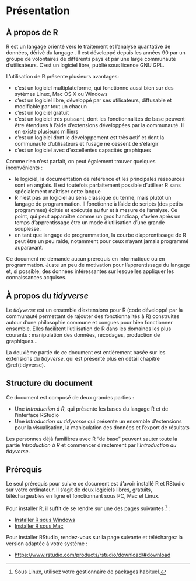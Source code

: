 # Présentation


## À propos de R

R est un langage orienté vers le traitement et l'analyse quantative de données, dérivé du langage \textsf{S}. Il est développé depuis les années 90 par un groupe de volontaires de différents pays et par une large communauté d'utilisateurs. C'est un
logiciel libre, publié sous licence GNU GPL.

L'utilisation de R présente plusieurs avantages:

- c'est un logiciel multiplateforme, qui fonctionne aussi bien sur
  des sytèmes Linux, Mac OS X ou Windows
- c'est un logiciel libre, développé par ses utilisateurs, diffusable et
  modifiable par tout un chacun
- c'est un logiciel gratuit
- c'est un logiciel très puissant, dont les fonctionnalités de base peuvent être étendues à l'aide d'extensions développées par la communauté. Il en existe plusieurs milliers
- c'est un logiciel dont le développement est très actif et dont la communauté d'utilisateurs et l'usage ne cessent de s'élargir
- c'est un logiciel avec d'excellentes capacités graphiques

Comme rien n'est parfait, on peut également trouver quelques inconvénients :

- le logiciel, la documentation de référence et les principales
  ressources sont en anglais. Il est toutefois parfaitement possible
  d'utiliser R sans spécialement maîtriser cette langue
- R n'est pas un logiciel au sens classique du terme, mais plutôt un langage de programmation. Il fonctionne à l'aide de scripts (des petits programmes) édités et exécutés au fur et à mesure de l'analyse. Ce point, qui peut apparaître comme un gros handicap, s'avère après un temps d'apprentissage être un mode d'utilisation d'une grande souplesse.
- en tant que langage de programmation, la courbe d'apprentissage de R peut être un peu raide, notamment pour ceux n'ayant jamais programmé auparavant.

Ce document ne demande aucun prérequis en informatique ou en programmation. Juste un peu de motivation pour l'apprentissage du langage et, si possible, des données intéressantes sur lesquelles appliquer les connaissances acquises.

## À propos du *tidyverse*

Le *tidyverse* est un ensemble d'extensions pour R (code développé par la communauté permettant de rajouter des fonctionnalités à R) construites autour d'une philosophie commune et conçues pour bien fonctionner ensemble. Elles facilitent l'utilisation de R dans les domaines les plus courants : manipulation des données, recodages, production de graphiques...

La deuxième partie de ce document est entièrement basée sur les extensions du *tidyverse*, qui est présenté plus en détail chapitre \@ref(tidyverse).


## Structure du document

Ce document est composé de deux grandes parties :

- Une *Introduction à R*, qui présente les bases du langage R et de l'interface RStudio
- Une *Introduction au tidyverse* qui présente un ensemble d'extensions pour la visualisation, la manipulation des données et l'export de résultats

Les personnes déjà familières avec R "de base" peuvent sauter toute la partie *Introduction à R* et commencer directement par l'*Introduction au tidyverse*.


## Prérequis

Le seul prérequis pour suivre ce document est d'avoir installé R et RStudio sur votre ordinateur. Il s'agit de deux logiciels libres, gratuits, téléchargeables en ligne et fonctionnant sous PC, Mac et Linux.

Pour installer R, il suffit de se rendre sur une des pages suivantes ^[Sous Linux, utilisez votre gestionnaire de packages habituel.] :

- [Installer R sous Windows](https://cloud.r-project.org/bin/windows/base/)
- [Installer R sous Mac](https://cloud.r-project.org/bin/macosx/)

Pour installer RStudio, rendez-vous sur la page suivante et téléchargez la version adaptée à votre système :

- [https://www.rstudio.com/products/rstudio/download/#download](https://www.rstudio.com/products/rstudio/download/#download)

